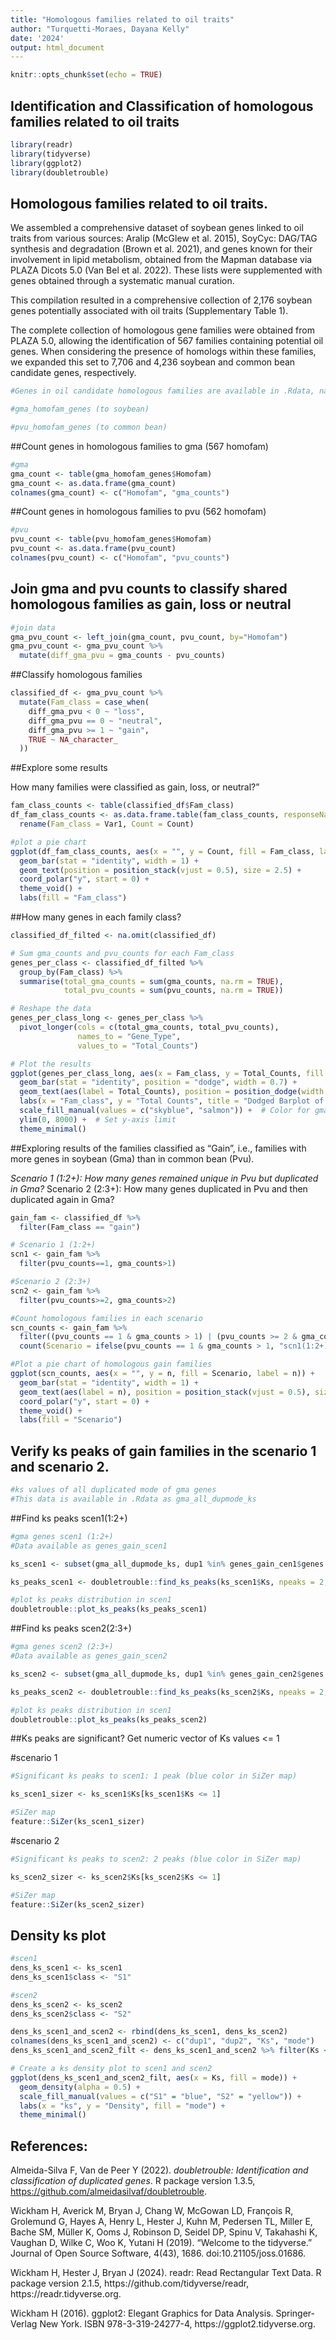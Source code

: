 ```yaml
---
title: "Homologous families related to oil traits"
author: "Turquetti-Moraes, Dayana Kelly"
date: '2024'
output: html_document
---
```


```r
knitr::opts_chunk$set(echo = TRUE)
```

## Identification and Classification of homologous families related to oil traits

```r
library(readr)
library(tidyverse)
library(ggplot2)
library(doubletrouble)
```

## Homologous families related to oil traits.

We assembled a comprehensive dataset of soybean genes linked to oil traits from 
various sources: Aralip (McGlew et al. 2015), SoyCyc: DAG/TAG synthesis and 
degradation (Brown et al. 2021), and genes known for their involvement in lipid 
metabolism, obtained from the Mapman database via PLAZA Dicots 5.0 (Van Bel et al. 2022). 
These lists were supplemented with genes obtained through a systematic manual curation. 

This compilation resulted in a comprehensive collection of 2,176 soybean genes 
potentially associated with oil traits (Supplementary Table 1). 

The complete collection of homologous gene families were obtained from PLAZA 5.0, 
allowing the identification of 567 families containing potential oil genes. 
When considering the presence of homologs within these families, we expanded this 
set to 7,706 and 4,236 soybean and common bean candidate genes, respectively.

```r

#Genes in oil candidate homologous families are available in .Rdata, named:

#gma_homofam_genes (to soybean)

#pvu_homofam_genes (to common bean)

```

##Count genes in homologous families to gma (567 homofam)

```r

#gma
gma_count <- table(gma_homofam_genes$Homofam)
gma_count <- as.data.frame(gma_count)
colnames(gma_count) <- c("Homofam", "gma_counts")

```

##Count genes in homologous families to pvu (562 homofam)

```r

#pvu
pvu_count <- table(pvu_homofam_genes$Homofam)
pvu_count <- as.data.frame(pvu_count)
colnames(pvu_count) <- c("Homofam", "pvu_counts")

```

## Join gma and pvu counts to classify shared homologous families as gain, loss or neutral

```r

#join data
gma_pvu_count <- left_join(gma_count, pvu_count, by="Homofam")
gma_pvu_count <- gma_pvu_count %>%
  mutate(diff_gma_pvu = gma_counts - pvu_counts)

```

##Classify homologous families

```r

classified_df <- gma_pvu_count %>%
  mutate(Fam_class = case_when(
    diff_gma_pvu < 0 ~ "loss",
    diff_gma_pvu == 0 ~ "neutral",
    diff_gma_pvu >= 1 ~ "gain",
    TRUE ~ NA_character_
  ))

```

##Explore some results

How many families were classified as gain, loss, or neutral?"

```r

fam_class_counts <- table(classified_df$Fam_class)
df_fam_class_counts <- as.data.frame.table(fam_class_counts, responseName = "Count") %>%
  rename(Fam_class = Var1, Count = Count)

#plot a pie chart
ggplot(df_fam_class_counts, aes(x = "", y = Count, fill = Fam_class, label = Count)) +
  geom_bar(stat = "identity", width = 1) +
  geom_text(position = position_stack(vjust = 0.5), size = 2.5) + 
  coord_polar("y", start = 0) +
  theme_void() +
  labs(fill = "Fam_class")

```

##How many genes in each family class?

```r

classified_df_filted <- na.omit(classified_df)

# Sum gma_counts and pvu_counts for each Fam_class
genes_per_class <- classified_df_filted %>%
  group_by(Fam_class) %>%
  summarise(total_gma_counts = sum(gma_counts, na.rm = TRUE),
            total_pvu_counts = sum(pvu_counts, na.rm = TRUE))

# Reshape the data
genes_per_class_long <- genes_per_class %>%
  pivot_longer(cols = c(total_gma_counts, total_pvu_counts),
               names_to = "Gene_Type",
               values_to = "Total_Counts")

# Plot the results
ggplot(genes_per_class_long, aes(x = Fam_class, y = Total_Counts, fill = Gene_Type)) +
  geom_bar(stat = "identity", position = "dodge", width = 0.7) +
  geom_text(aes(label = Total_Counts), position = position_dodge(width = 0.7), vjust = -0.5) +
  labs(x = "Fam_class", y = "Total Counts", title = "Dodged Barplot of Counts per Fam_class") +
  scale_fill_manual(values = c("skyblue", "salmon")) +  # Color for gma_counts and pvu_counts respectively
  ylim(0, 8000) +  # Set y-axis limit
  theme_minimal()

```

##Exploring results of the families classified as "Gain", i.e., families with more 
genes in soybean (Gma) than in common bean (Pvu).

*Scenario 1 (1:2+): How many genes remained unique in Pvu but duplicated in Gma?
*Scenario 2 (2:3+): How many genes duplicated in Pvu and then duplicated again in Gma?

```r

gain_fam <- classified_df %>%
  filter(Fam_class == "gain")

# Scenario 1 (1:2+)
scn1 <- gain_fam %>%
  filter(pvu_counts==1, gma_counts>1)

#Scenario 2 (2:3+)
scn2 <- gain_fam %>%
  filter(pvu_counts>=2, gma_counts>2)

#Count homologous families in each scenario
scn_counts <- gain_fam %>%
  filter((pvu_counts == 1 & gma_counts > 1) | (pvu_counts >= 2 & gma_counts > 2)) %>%
  count(Scenario = ifelse(pvu_counts == 1 & gma_counts > 1, "scn1(1:2+)", "scn2(2:3+)"))

#Plot a pie chart of homologous gain families
ggplot(scn_counts, aes(x = "", y = n, fill = Scenario, label = n)) +
  geom_bar(stat = "identity", width = 1) +
  geom_text(aes(label = n), position = position_stack(vjust = 0.5), size = 4) +
  coord_polar("y", start = 0) +
  theme_void() +
  labs(fill = "Scenario")

```

## Verify ks peaks of gain families in the scenario 1 and scenario 2.

```r

#ks values of all duplicated mode of gma genes
#This data is available in .Rdata as gma_all_dupmode_ks 

```

##Find ks peaks scen1(1:2+)

```r

#gma genes scen1 (1:2+)
#Data available as genes_gain_scen1

ks_scen1 <- subset(gma_all_dupmode_ks, dup1 %in% genes_gain_cen1$genes | dup2 %in% genes_gain_cen1$genes)

ks_peaks_scen1 <- doubletrouble::find_ks_peaks(ks_scen1$Ks, npeaks = 2, max_ks = 1, verbose = TRUE)

#plot ks peaks distribution in scen1
doubletrouble::plot_ks_peaks(ks_peaks_scen1)

```

##Find ks peaks scen2(2:3+)

```r
#gma genes scen2 (2:3+)
#Data available as genes_gain_scen2 

ks_scen2 <- subset(gma_all_dupmode_ks, dup1 %in% genes_gain_cen2$genes | dup2 %in% genes_gain_cen2$genes)

ks_peaks_scen2 <- doubletrouble::find_ks_peaks(ks_scen2$Ks, npeaks = 2, max_ks = 1, verbose = TRUE)

#plot ks peaks distribution in scen1
doubletrouble::plot_ks_peaks(ks_peaks_scen2)

```

##Ks peaks are significant? Get numeric vector of Ks values <= 1 

#scenario 1

```r
#Significant ks peaks to scen1: 1 peak (blue color in SiZer map)

ks_scen1_sizer <- ks_scen1$Ks[ks_scen1$Ks <= 1]

#SiZer map
feature::SiZer(ks_scen1_sizer)

```

#scenario 2

```r

#Significant ks peaks to scen2: 2 peaks (blue color in SiZer map)

ks_scen2_sizer <- ks_scen2$Ks[ks_scen2$Ks <= 1]

#SiZer map
feature::SiZer(ks_scen2_sizer)

```

## Density ks plot

```r

#scen1
dens_ks_scen1 <- ks_scen1
dens_ks_scen1$class <- "S1"

#scen2
dens_ks_scen2 <- ks_scen2
dens_ks_scen2$class <- "S2"

dens_ks_scen1_and_scen2 <- rbind(dens_ks_scen1, dens_ks_scen2)
colnames(dens_ks_scen1_and_scen2) <- c("dup1", "dup2", "Ks", "mode")
dens_ks_scen1_and_scen2_filt <- dens_ks_scen1_and_scen2 %>% filter(Ks <=1)

# Create a ks density plot to scen1 and scen2
ggplot(dens_ks_scen1_and_scen2_filt, aes(x = Ks, fill = mode)) +
  geom_density(alpha = 0.5) +
  scale_fill_manual(values = c("S1" = "blue", "S2" = "yellow")) +  
  labs(x = "ks", y = "Density", fill = "mode") +
  theme_minimal()  

```

## References:

 Almeida-Silva F, Van de Peer Y (2022). _doubletrouble: Identification and classification of duplicated genes_. R package version 1.3.5,
  <https://github.com/almeidasilvaf/doubletrouble>.

Wickham H, Averick M, Bryan J, Chang W, McGowan LD, François R, Grolemund G, Hayes A, Henry L, Hester J, Kuhn M, Pedersen TL, Miller E, Bache SM, Müller K, Ooms J, Robinson D, Seidel DP, Spinu V, Takahashi K, Vaughan D, Wilke C, Woo K, Yutani H (2019). “Welcome to the tidyverse.” Journal of Open Source Software, 4(43), 1686. doi:10.21105/joss.01686.

Wickham H, Hester J, Bryan J (2024). readr: Read Rectangular Text Data. R package version 2.1.5, https://github.com/tidyverse/readr, https://readr.tidyverse.org.

Wickham H (2016). ggplot2: Elegant Graphics for Data Analysis. Springer-Verlag New York. ISBN 978-3-319-24277-4, https://ggplot2.tidyverse.org.


